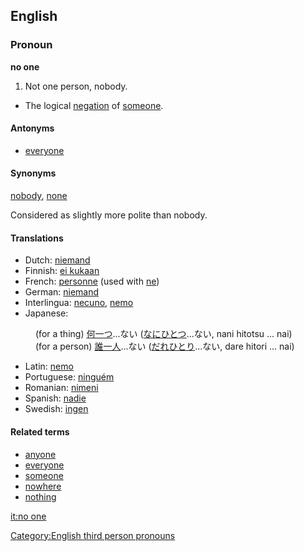 ==English==
=== Pronoun ===

'''no one'''

#Not one person, nobody.
*The logical [[negation]] of [[someone]].

==== Antonyms ====
*[[everyone]]

==== Synonyms ====
[[nobody]], [[none]]

Considered as slightly more polite than nobody.

==== Translations ====
{{top}}
*Dutch: [[niemand]]
*Finnish: [[ei kukaan]]
*French: [[personne]] (used with [[ne]])
*German: [[niemand]]
*Interlingua: [[necuno]], [[nemo]]
*Japanese: 
:(for a thing) [[何一つ]]...ない ([[なにひとつ]]...ない, nani hitotsu ... nai) 
:(for a person) [[誰一人]]...ない ([[だれひとり]]...ない, dare hitori ... nai) 
*Latin: [[nemo]]
*Portuguese: [[ninguém]]
*Romanian: [[nimeni]]
*Spanish: [[nadie]]
*Swedish: [[ingen]]
{{bottom}}

====Related terms====
*[[anyone]]
*[[everyone]]
*[[someone]]
*[[nowhere]]
*[[nothing]]

[[Category:English third person pronouns]]

[[it:no one]]